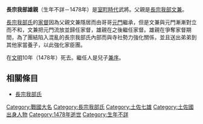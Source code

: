{{日本武士
|名稱= 長宗我部 雄親
|圖片名稱= 
|圖片大小= 
|圖片說明= 
|時代= [[室町時代|室町時代]]
|出生日期= 不詳
|出生地點= 
|逝世日期= [[文明_(後土御門天皇)|文明]]10年（1478年）
|逝世地點= 
|假名= 
|羅馬字= 
|幼名= 
|改名= 
|别名= 
|諡号= 
|神号= 
|戒名= 覺譽常通
|洗禮名= 
|墓所= 
|朝廷官位= 
|幕府職位= 
|主君= 
|藩= 
|氏族= [[長宗我部氏|長宗我部氏]]
|父母= 父：[[長宗我部文兼|長宗我部文兼]]
|養父= 
|養母= 
|兄弟= 兄：[[長宗我部元門|元門]]
|姐妹= 
|正室= 
|側室= 
|嗣子= '''[[長宗我部兼序|兼序]]、[[長宗我部序堯|序堯]]、[[長宗我部親興|親興]]、[[長宗我部道孝|道孝]]
|嗣女= 
|養子= 
|養女= 
}}
{{japanese|japanese=長宗我部 雄親|kana=ちょうそかべ かつちか|romaji=Chōsokabe Katsuchika}}
'''長宗我部雄親'''（生年不詳－1478年）是[[室町時代|室町時代]]武將。父親是[[長宗我部文兼|長宗我部文兼]]。

[[長宗我部氏|長宗我部氏]]的[[家督|家督]]因為父親文兼隱居而由哥哥[[長宗我部元門|元門]]繼承，但是文兼與元門漸漸對立而不和，文兼把元門流放並歸任家督，雄親在之後繼任家督。雄親在爭奪家督期間，為了團結陷入混亂的長宗我部氏內部而與寺社勢力強化關係，並且送出弟弟到其他家當養子，以此強化家臣團。

在[[文明_(後土御門天皇)|文明]]10年（1478年）死去。繼任人是兒子[[長宗我部兼序|兼序]]。

== 相關條目 ==
*[[長宗我部氏|長宗我部氏]]

{{土佐長宗我部氏當主|第18代|????－1478}}
[[Category:戰國大名|Category:戰國大名]]
[[Category:長宗我部氏|Category:長宗我部氏]]
[[Category:土佐七雄|Category:土佐七雄]]
[[Category:土佐國出身人物|Category:土佐國出身人物]]
[[Category:1478年逝世|Category:1478年逝世]]
[[Category:生年不詳|Category:生年不詳]]